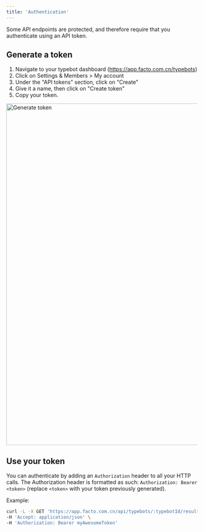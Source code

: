 ```yaml
---
title: 'Authentication'
---
```


Some API endpoints are protected, and therefore require that you authenticate using an API token.

## Generate a token

1. Navigate to your typebot dashboard (https://app.facto.com.cn/typebots)
2. Click on Settings & Members > My account
3. Under the "API tokens" section, click on "Create"
4. Give it a name, then click on "Create token"
5. Copy your token.

<Frame>
  <img
    src="/images/api/authentication/generateToken.png"
    width="900"
    alt="Generate token"
  />
</Frame>

## Use your token

You can authenticate by adding an `Authorization` header to all your HTTP calls. The Authorization header is formatted as such: `Authorization: Bearer <token>` (replace `<token>` with your token previously generated).

Example:

```sh
curl -L -X GET 'https://app.facto.com.cn/api/typebots/:typebotId/results' \
-H 'Accept: application/json' \
-H 'Authorization: Bearer myAwesomeToken'
```
